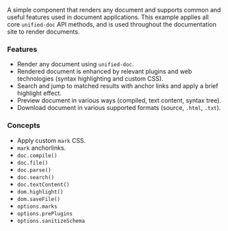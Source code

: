
<SourceCode source="examples/doc-preview" />

A simple component that renders any document and supports common and useful features used in document applications.  This example applies all core `unified-doc` API methods, and is used throughout the documentation site to render documents.

### Features
- Render any document using `unified-doc`.
- Rendered document is enhanced by relevant plugins and web technologies (syntax highlighting and custom CSS).
- Search and jump to matched results with anchor links and apply a brief highlight effect.
- Preview document in various ways (compiled, text content, syntax tree).
- Download document in various supported formats (source, `.html`, `.txt`).

### Concepts
- Apply custom `mark` CSS.
- `mark` anchorlinks.
- `doc.compile()`
- `doc.file()`
- `doc.parse()`
- `doc.search()`
- `doc.textContent()`
- `dom.highlight()`
- `dom.saveFile()`
- `options.marks`
- `options.prePlugins`
- `options.sanitizeSchema`

<DocPreviewExample />
